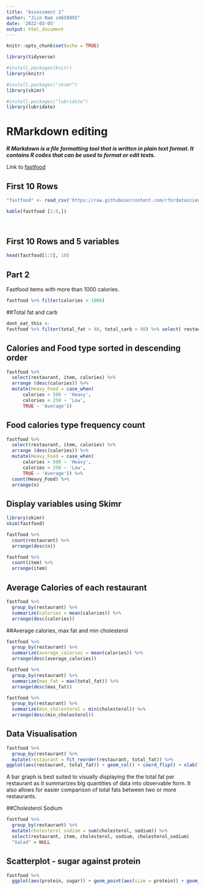 ---
title: "Assessment 1"
author: "Jiin Nam s4658895"
date: '2022-03-05'
output: html_document
---

```{r setup, include=FALSE}
knitr::opts_chunk$set(echo = TRUE)

library(tidyverse)

#install.packages(knitr)
library(knitr)

#install.packages("skimr")
library(skimr)

#install.packages("lubridate")
library(lubridate)

```

# RMarkdown editing

***R Markdown is a file formatting tool that is written in plain text format. It contains R codes that can be used to format or edit texts.***

Link to [fastfood](https://raw.githubusercontent.com/rfordatascience/tidytuesday/master/data/2018/2018-09-04/fastfood_calories.csv)

## First 10 Rows

```{r}
"fastfood" <- read_csv('https://raw.githubusercontent.com/rfordatascience/tidytuesday/master/data/2018/2018-09-04/fastfood_calories.csv')

kable(fastfood [1:5,])

  
```

## First 10 Rows and 5 variables

```{r}

head(fastfood[1:5], 10)
```

## Part 2

Fastfood items with more than 1000 calories.

```{r}
fastfood %>% filter(calories > 1000)
```

##Total fat and carb

```{r}

dont_eat_this <-
fastfood %>% filter(total_fat > 40, total_carb > 80) %>% select( restaurant, item, total_fat, total_carb) %>%  arrange(desc(total_carb))

```

## Calories and Food type sorted in descending order

```{r}

fastfood %>%
  select(restaurant, item, calories) %>%
  arrange (desc(calories)) %>%
  mutate(Heavy_Food = case_when(
      calories > 500 ~ 'Heavy',
      calories < 250 ~ 'Low',
      TRUE ~ 'Average')) 

```

## Food calories type frequency count

```{r}
fastfood %>%
  select(restaurant, item, calories) %>%
  arrange (desc(calories)) %>%
  mutate(Heavy_Food = case_when(
      calories > 500 ~ 'Heavy',
      calories < 250 ~ 'Low',
      TRUE ~ 'Average')) %>%
  count(Heavy_Food) %>%
  arrange(n)

```

## Display variables using Skimr

```{r}
library(skimr)
skim(fastfood)
```

```{r}
fastfood %>% 
  count(restaurant) %>%
  arrange(desc(n))
```

```{r}
fastfood %>%
  count(item) %>%
  arrange(item)
```

## Average Calories of each restaurant

```{r}
fastfood %>%
  group_by(restaurant) %>%
  summarize(calories = mean(calories)) %>% 
  arrange(desc(calories))
```

##Average calories, max fat and min cholesterol

```{r}
fastfood %>% 
  group_by(restaurant) %>%
  summarize(average_calories = mean(calories)) %>% 
  arrange(desc(average_calories))
```

```{r}
fastfood %>% 
  group_by(restaurant) %>%
  summarize(max_fat = max(total_fat)) %>% 
  arrange(desc(max_fat))
```

```{r}
fastfood %>% 
  group_by(restaurant) %>%
  summarize(min_cholesterol = min(cholesterol)) %>% 
  arrange(desc(min_cholesterol))
```

## Data Visualisation

```{r}
fastfood %>%
  group_by(restaurant) %>%
  mutate(restaurant = fct_reorder(restaurant, total_fat)) %>%
ggplot(aes(restaurant, total_fat)) + geom_col() + coord_flip() + xlab("") + theme_bw()
```

A bar graph is best suited to visually displaying the the total fat per restaurant as it summarizes big quantities of data into observable form. It also allows for easier comparison of total fats between two or more restaurants.

##Cholesterol Sodium

```{r}
fastfood %>%
  group_by(restaurant) %>%
  mutate(cholesterol_sodium = sum(cholesterol, sodium)) %>%
  select(restaurant, item, cholesterol, sodium, cholesterol_sodium)
  "Salad" = NULL

```
## Scatterplot - sugar against protein
```{r}
fastfood %>%
  ggplot(aes(protein, sugar)) + geom_point(aes(size = protein)) + geom_abline(color = "blue") 
```
